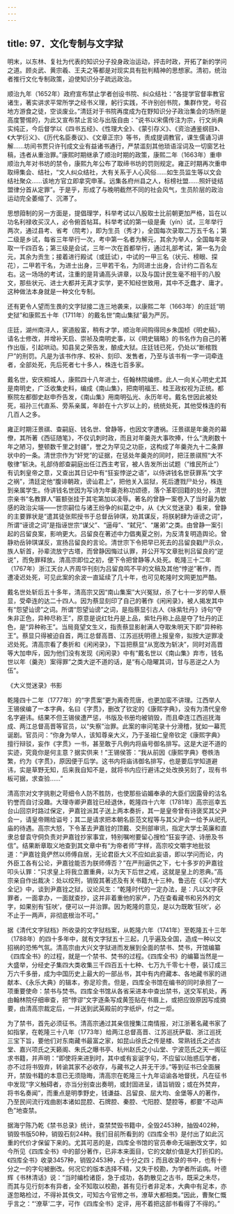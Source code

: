 ```yaml
---
---
---
```

title: 97．文化专制与文字狱
---




明末，以东林、复社为代表的知识分子投身政治运动，抨击时政，开拓了新的学问之道。顾炎武、黄宗羲、王夫之等都是对现实具有批判精神的思想家。清初，统治者推行文化专制政策，迫使知识分子疏远政治。

顺治九年（1652年）政府宣布禁止学者创设书院、纠众结社：“各提学官督率教官诸生，著实讲求平常所学之经书义理，躬行实践，不许别创书院，集群作党，号召地方游食之徒，空谈废业。”清廷对于书院再度成为在野知识分子政治集会的场所是高度警惕的，为此又宣布禁止言论与出版自由：“说书以宋儒传注为宗，行文尚典实纯正，今后督学以《四书五经》、《性理大全》、《蒙引存义》、《资治通鉴纲目》、《大学衍义》、《历代名臣奏议》、《文章正宗》等书，责成提调教官，课生儒诵习讲解……坊间书贾只许刊成文业有益诸书通行，严禁滥刻其他琐语淫词及一切窗艺社稿，违者从重治罪。”康熙时期继承了顺治时期的政策，康熙二年（1663年）重申顺治九年对书坊的禁令，康熙九年公布了取缔书坊的罚则规定。雍正时期再次重申取缔集会、结社，“文人纠众结社，大有关系于人心风俗……如生员监生等以文会结社聚众……该地方官立即拿究申革。远集各府州县之人，标榜社盟……照奸徒结盟律分首从定罪”。于是乎，形成了与晚明截然不同的社会风气，生员阶层的政治运动完全萎缩了、沉滞了。

思想箝制的另一方面是，提倡理学，科举考试以八股取士比前朝更加严格，旨在以功名利禄收买汉人，必令俯首帖耳。科举考试的第一级是夤（yín）试，三年举行两次，通过县考、省考（院考），即为生员（秀才），全国每次录取二万五千名；第二级是乡试，每省三年举行一次，考中第一名者为解元，其余为举人，全国每年录取一千四百名；第三级是会试，三年一次在首都举行，通过礼部考试，第一名为会元，其余为贡生；接着进行殿试（或廷试），中试的一甲三名（状元、榜眼、探花），二甲若干名，为进士出身，三甲若干名，为同进士出身，合计约二百名左右。这一场场的考试，注重的是背诵高头讲章，以及与国计民生毫不相干的八股文，那些状元、进士大都并无真才实学，更不知经世致用，其中不乏蠢才、庸才。这种做法本身就是一种文化专制。

还有更令人望而生畏的文字狱接二连三地袭来，以康熙二年（1663年）的庄廷“明史狱”和康熙五十年（1711年）的戴名世“南山集狱”最为严厉。

庄廷，湖州南浔人，家道殷富，稍有才学，顺治年间购得同乡朱国桢《明史稿》，请名士修改，并增补天启、崇祯及南明史事，以《明史辑略》的书名作为自己的著作出版，引起哄动。知县吴之荣告发，酿成大狱。庄廷钱已死，仍处以“断棺戮尸”的刑罚。凡是为该书作序、校补、刻印、发售者，乃至与该书有一字一词牵连者，全部处死，先后死者七十多人，株连七百多家。

戴名世，安庆桐城人，康熙四十八年进士，任翰林院编修。此人一向关心明史尤其是南明史，广泛收集史料，编成《南山集》，把南明福王、桂王政权视为正统。都察院左都御史赵申乔告发，《南山集》用南明弘光、永历年号。戴名世因此被处死，祖孙三代直系、旁系亲属，年龄在十六岁以上的，统统处死，其他受株连的有几百人之多。

雍正时期汪景祺、查嗣庭、钱名世、曾静等，也因文字遭祸。汪景祺是年羹尧的幕僚，其所著《西征随笔》，不仅讥刺时政，而且对年羹尧大事吹捧，什么“洗刷数十年之陋习，整顿数千里之封疆”，誉之为罕见之功臣，这构成了年羹尧九十二条罪状中的一条。清世宗作为“奸党”的证据，在惩处年羹尧的同时，把汪景祺照“大不敬律”斩决。礼部侍郎查嗣庭出任江西主考官，被人告发所出试题（“维民所止”）有讥刺皇帝之意，又查出其日记中有“狂妄悖逆之语”，以侍讲钱名世获罪系“文字之祸”，清廷定他“腹诽朝政，谤讪君上”，把他关入监狱，死后遭戮尸处分，株连到亲属学生。侍讲钱名世因为写诗为年羹尧称功颂德，落个革职回籍的处分，清世宗亲书“名教罪人”匾额张挂于其宅第加以凌辱。著名的曾静一案卷入了当时最为敏感的政治尖端——世宗嗣位与诸王纷争的纠葛之中，从《大义觉迷录》看来，曾静的主要罪状是“遣其徒张熙授书于总督岳钟琪，劝其谋反，将朕躬肆为诬谤之词”，所谓“诬谤之词”是指诬世宗“谋父”、“逼母”、“弑兄”、“屠弟”之类。由曾静一案引起的吕留良案，影响更大。吕留良在著述中力倡夷夏之别，为反清复明造舆论。曾静劝岳钟琪谋反，宣扬吕留良的言论。清世宗下令把早已死去的吕留良戳尸示众，族人斩首，孙辈流放宁古塔，而曾静因悔过认罪，并公开写文章批判吕留良的“逆说”，而免罪释放。清高宗即位之初，便下令把曾静等人处死。乾隆三十二年（1767年）浙江天台人齐周华刊刻为吕留良鸣不平的文稿及其他“悖逆”著作，而遭凌迟处死，可见此案的余波一直延续了几十年，也可见乾隆时文网更加严酷。

戴名世处斩后五十多年，清高宗又因“南山集案”大兴冤狱，杀了七十一岁的举人蔡显，受牵连的达二十四人。因为蔡显刻印了自己的著作《闲闲录》，被人揭发其中有“怨望讪谤”之词。所谓“怨望讪谤”之词，是指蔡显引古人《咏紫牡丹》诗句“夺朱非正色，异种尽称王”，原意是说红牡丹是上品，紫牡丹称上品是夺了牡丹的正色，是“异种称王”。当局竟望文生义，指责蔡显影射满人夺取朱明天下即“异种称王”。蔡显只得被迫自首，两江总督高晋、江苏巡抚明德上报皇帝，拟按大逆罪凌迟处死。清高宗看了奏折和《闲闲录》，下旨把蔡显“从宽改为斩决”，同时对高晋等大加申斥，因为他们没有发现《闲闲录》中有“戴名世以《南山集》弃市，钱名世以年（羹尧）案得罪”之类大逆不道的话，是“有心隐曜其词，甘与恶逆之人为伍”。



《大义觉迷录》书影



乾隆四十二年（1777年）的“字贯案”更为离奇荒唐，也更加蛮不讲理。江西举人王锡侯编了一本字典，名曰《字贯》，删改了钦定的《康熙字典》，没有为清代皇帝名字避讳。结果不但王锡侯遭严惩，书版及书册均被销毁，而且牵连江西巡抚海成、两江总督高晋等官员，以“失察”治罪。此案的审问笔录十分滑稽，犹如一幕荒诞剧。官员问：“你身为举人，该知尊亲大义，乃于圣祖仁皇帝钦定《康熙字典》擅行辩驳，妄作《字贯》一书，甚至敢于凡例内将庙号御名排写。这是大逆不道的实迹，究竟你是何主意？据实供来！”王锡侯答：“我从前因《康熙字典》卷帙浩繁，约为《字贯》，原因便于后学。这书内将庙讳御名排写，也是要后学知道避讳，实是草野无知，后来我自知不是，就将书内应行避讳之处改换另刻了，现有书板可据，求查验……”

清高宗对文字挑剔之苛细令人防不胜防，也使那些谄媚奉承的大臣们因露骨的沽名钓誉而自讨没趣。大理寺卿尹嘉铨已经退休，乾隆四十六年（1781年）高宗巡幸五台山回京时路过保定，尹嘉铨派其子送上两本奏折，其一是皇帝曾有诗褒奖其父尹会一，请皇帝赐给谥号；其二是请求把本朝名臣范文程等与其父尹会一给予从祀孔庙的待遇。高宗大怒，下令革去尹嘉铨的顶戴、交刑部审讯，指定大学士英廉和直隶总督袁守侗负责对尹嘉铨抄家事宜，特别嘱咐要留心搜检“狂妄字迹、诗册及书信”。结果断章取义地查到其文章中有“为帝者师”字样，高宗咬文嚼字地批驳道：“尹嘉铨竟俨然以师傅自居，无论君臣大义不应如此妄语，即以学问而论，内外臣工各有公论，尹嘉铨能否为朕师傅否？”在严刑逼供之下，七十多岁的尹嘉铨叩头认罪：“只求皇上将我立置重典，以为天下后世之戒，这就是皇上的恩典。”高宗亲自作出裁决：处以绞刑，销毁其著述及有关书籍九十三种。鲁迅在《买小学大全记》中，谈到尹嘉铨之狱，议论风生：“乾隆时代的一定办法，是：凡以文字获罪者，一面拿办，一面就查抄，这并非着重他的家产，乃在查看藏书和另外的文字，如果别有‘狂吠’，便可以一并治罪。因为乾隆的意见，是以为既敢‘狂吠’，必不止于一两声，非彻底根治不可。”

据《清代文字狱档》所收录的文字狱档案，从乾隆六年（1741年）至乾隆五十三年（1788年）的四十多年中，就有文字狱五十三起，几乎遍及全国，造成一种以文招祸的恐怖气氛。清高宗由大兴文字狱进而发展到全面的禁书、焚书，开馆编纂《四库全书》的过程，就是一个禁书、焚书的过程。《四库全书》的编纂当然是一大盛举，分经史子集四大类收集三千四百五十七种、七万九千零七十卷，装订成三万六千多册，成为中国历史上最大的一部丛书，其中有内府藏本、各地藏书家的进献本、《永乐大典》的辑本，弥足珍贵。但是，四库全书馆在编书的同时承担了一项重要使命：禁书与焚书。四库全书馆从各省采进本中查出禁书，送交军机处，再由翰林院仔细审查，把“悖谬”文字逐条写成黄签贴在书眉上，或把应毁原因写成摘要，由清高宗裁定后，一并送到武英殿前的字纸炉，付之一炬。

为了禁书，首先必须征书。清高宗通过其亲信搜集江南情报，对江浙著名藏书家了如指掌，在乾隆三十八年（1773年）给两江总督高晋、江苏巡抚萨载、浙江巡抚三宝下旨，要他们对东南藏书最富之家，如昆山徐氏之传是楼、常熟钱氏之述古堂、嘉兴项氏之天籁阁、朱氏之曝书亭、杭州赵氏之小山堂、宁波范氏之天一阁征求书籍，并声明：“即使将来进到时，其中或有妄诞字句，不应留以贻惑后学者，亦不过将书毁弃，转谕其家不必收存，与藏书之人并无干涉。”等到征书已全面展开，禁毁书籍的本意已无须隐晦，清高宗在乾隆三十九年诏谕各地督抚，凡在征书中发现“字义触碍者，亦当分别查出奏明，或封固进呈，请旨销毁；或在外焚弃，将书名奏闻”，而重点是明季野史，钱谦益、吕留良、屈大均、金堡等人的著作，乃至民间流行戏曲剧本诸如昆腔、石牌腔、秦腔、弋阳腔、楚腔等，都要“不动声色”地查禁。

据海宁陈乃乾《禁书总录》统计，查禁焚毁书籍中，全毁2453种，抽毁402种，销毁书版50种，销毁石刻24种。我们目前所看到的《四库全书》是付出了如此沉重的代价才保留下来的。尤其可恶的是，四库全书馆的官员奉命无端删改文字，如今所见《四库全书》中的部分著作，已非本来面目，它的文献价值是大打折扣的。《四库全书》收录3457种，销毁2453种，占十分之四；而且收录的书中，也有十分之一的字句被删改。何况它的版本选择不精，又失于校勘，为学者所诟病。叶德辉《书林清话》说：“当时编检诸臣，急于成功，各韵散见之古书，既采之未尽，而其与见行刻本有异者，全不知取以校勘，甚有见行者非足本，大典中有足本，亦遂忽略检过，不得补其佚文，可知古今官修之书，潦草大都相类。”因此，曹聚仁慨乎言之：“‘潦草’二字，可作《四库全书》定评，用不着把这部书看得了不得的。”